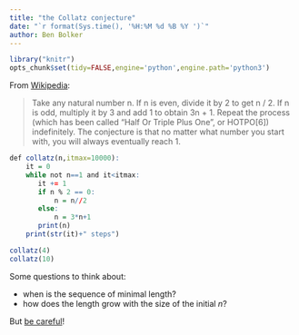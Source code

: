 ```yaml
---
title: "the Collatz conjecture"
date: "`r format(Sys.time(), '%H:%M %d %B %Y ')`"
author: Ben Bolker
---
```



```r
library("knitr")
opts_chunk$set(tidy=FALSE,engine='python',engine.path='python3')
```

From [Wikipedia](https://en.wikipedia.org/wiki/Collatz_conjecture):

> Take any natural number n. If n is even, divide it by 2 to get n / 2. If n is odd, multiply it by 3 and add 1 to obtain 3n + 1. Repeat the process (which has been called "Half Or Triple Plus One", or HOTPO[6]) indefinitely. The conjecture is that no matter what number you start with, you will always eventually reach 1. 

```r
def collatz(n,itmax=10000):
    it = 0
    while not n==1 and it<itmax:
       it += 1
       if n % 2 == 0:
           n = n//2
       else:
           n = 3*n+1
       print(n)
    print(str(it)+" steps")

collatz(4)
collatz(10)
```

Some questions to think about:

- when is the sequence of minimal length?
- how does the length grow with the size of the initial $n$?

But [be careful](https://xkcd.com/710/)!
